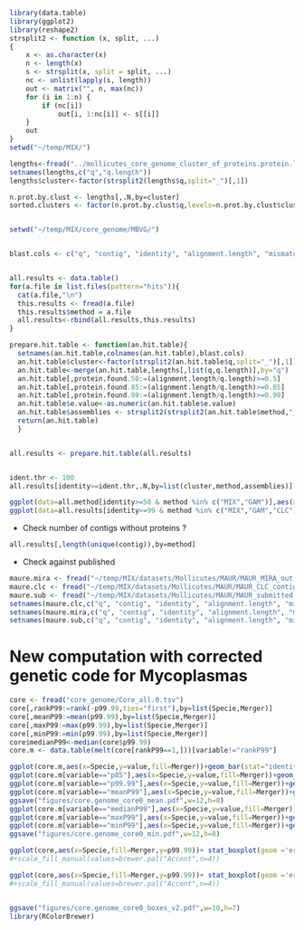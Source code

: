 ```r
library(data.table)
library(ggplot2)
library(reshape2)
strsplit2 <- function (x, split, ...) 
{
    x <- as.character(x)
    n <- length(x)
    s <- strsplit(x, split = split, ...)
    nc <- unlist(lapply(s, length))
    out <- matrix("", n, max(nc))
    for (i in 1:n) {
        if (nc[i]) 
            out[i, 1:nc[i]] <- s[[i]]
    }
    out
}
setwd("~/temp/MIX/")

```


```r

lengths<-fread("../mollicutes_core_genome_cluster_of_proteins.protein.length.tsv")
setnames(lengths,c("q","q.length"))
lengths$cluster<-factor(strsplit2(lengths$q,split="_")[,1])

n.prot.by.clust <- lengths[,.N,by=cluster]
sorted.clusters <- factor(n.prot.by.clust$q,levels=n.prot.by.clust$cluster[order(n.prot.by.clust$N)])


setwd("~/temp/MIX/core_genome/MBVG/")


blast.cols <- c("q", "contig", "identity", "alignment.length", "mismatches", "gap.openings", "q.start", "q.end", "s.start", "s.end", "e.value", "bit.score","method")


all.results <- data.table()
for(a.file in list.files(pattern="hits")){
  cat(a.file,"\n")
  this.results <- fread(a.file)
  this.results$method = a.file 
  all.results<-rbind(all.results,this.results)
}

prepare.hit.table <- function(an.hit.table){
  setnames(an.hit.table,colnames(an.hit.table),blast.cols)
  an.hit.table$cluster<-factor(strsplit2(an.hit.table$q,split="_")[,1])
  an.hit.table<-merge(an.hit.table,lengths[,list(q,q.length)],by="q")
  an.hit.table[,protein.found.50:=(alignment.length/q.length)>=0.5]
  an.hit.table[,protein.found.85:=(alignment.length/q.length)>=0.85]
  an.hit.table[,protein.found.99:=(alignment.length/q.length)>=0.99]
  an.hit.table$e.value<-as.numeric(an.hit.table$e.value)
  an.hit.table$assemblies <- strsplit2(strsplit2(an.hit.table$method,"_")[,2],".",fixed=T)[,1]
  return(an.hit.table)
  }


all.results <- prepare.hit.table(all.results)


ident.thr <- 100
all.results[identity>=ident.thr,.N,by=list(cluster,method,assemblies)][N>=1][,.N,by=list(method,assemblies)][order(N)]

ggplot(data=all.method[identity>=50 & method %in% c("MIX","GAM")],aes(x=as.numeric(cluster),y=identity,colour=method))+geom_point(alpha=0.3)+geom_smooth()+facet_wrap(~method)
ggplot(data=all.results[identity>=99 & method %in% c("MIX","GAM","CLC")],aes(x=as.numeric(cluster),y=identity,colour=method))+geom_point(alpha=0.3)+geom_smooth()
```


* Check number of contigs without proteins ?
```r
all.results[,length(unique(contig)),by=method]
```


* Check against published 
```r

maure.mira <- fread("~/temp/MIX/datasets/Mollicutes/MAUR/MAUR_MIRA_out.unpadded.hits")
maure.clc <- fread("~/temp/MIX/datasets/Mollicutes/MAUR/MAUR_CLC_contigsCLCTrimmed_0_vs_MAUR_proteome.hits")
maure.sub <- fread("~/temp/MIX/datasets/Mollicutes/MAUR/MAUR_submitted.hits")
setnames(maure.clc,c("q", "contig", "identity", "alignment.length", "mismatches", "gap.openings", "q.start", "q.end", "s.start", "s.end", "e.value", "bit.score"))
setnames(maure.mira,c("q", "contig", "identity", "alignment.length", "mismatches", "gap.openings", "q.start", "q.end", "s.start", "s.end", "e.value", "bit.score"))
setnames(maure.sub,c("q", "contig", "identity", "alignment.length", "mismatches", "gap.openings", "q.start", "q.end", "s.start", "s.end", "e.value", "bit.score"))
```



New computation with corrected genetic code for Mycoplasmas 
============================================================
```r
core <- fread("core_genome/Core_all.0.tsv")
core[,rankP99:=rank(-p99.99,ties="first"),by=list(Specie,Merger)]
core[,meanP99:=mean(p99.99),by=list(Specie,Merger)]
core[,maxP99:=max(p99.99),by=list(Specie,Merger)]
core[,minP99:=min(p99.99),by=list(Specie,Merger)]
core$medianP99<-median(core$p99.99)
core.m <- data.table(melt(core[rankP99==1,]))[variable!="rankP99"]

ggplot(core.m,aes(x=Specie,y=value,fill=Merger))+geom_bar(stat="identity",pos="dodge")+facet_wrap(~variable)
ggplot(core.m[variable=="p85"],aes(x=Specie,y=value,fill=Merger))+geom_bar(stat="identity",pos="dodge")+coord_cartesian(ylim=c(100,170))
ggplot(core.m[variable=="p99.99"],aes(x=Specie,y=value,fill=Merger))+geom_bar(stat="identity",pos="dodge")+coord_cartesian(ylim=c(100,150))
ggplot(core.m[variable=="meanP99"],aes(x=Specie,y=value,fill=Merger))+geom_bar(stat="identity",pos="dodge")+coord_cartesian(ylim=c(50,150))+ylab("Mean number of proteins recovered with 99% identity")
ggsave("figures/core.genome_core0_mean.pdf",w=12,h=8)
ggplot(core.m[variable=="medianP99"],aes(x=Specie,y=value,fill=Merger))+geom_bar(stat="identity",pos="dodge")+coord_cartesian(ylim=c(50,150))
ggplot(core.m[variable=="maxP99"],aes(x=Specie,y=value,fill=Merger))+geom_bar(stat="identity",pos="dodge")+coord_cartesian(ylim=c(50,150))
ggplot(core.m[variable=="minP99"],aes(x=Specie,y=value,fill=Merger))+geom_bar(stat="identity",pos="dodge")+coord_cartesian(ylim=c(50,150))+ylab("Min number of proteins with 99% identity")
ggsave("figures/core.genome_core0_min.pdf",w=12,h=8)

```
```r
ggplot(core,aes(x=Specie,fill=Merger,y=p99.99))+ stat_boxplot(geom ='errorbar')+geom_boxplot(alpha=0.5,outlier.size=0)+coord_cartesian(ylim=c(80,150))+ylab("Number of clusters with a conserved representative(Identity>=99.99%)")+scale_fill_manual(values=c("#7FC97F","#E69F00", "#56B4E9","#999999"))
#+scale_fill_manual(values=brewer.pal("Accent",n=4))

ggplot(core,aes(x=Specie,fill=Merger,y=p99.99))+ stat_boxplot(geom ='errorbar')+geom_boxplot(alpha=0.5,outlier.size=0)+coord_cartesian(ylim=c(80,150))+ylab("Number of clusters with a conserved representative(Identity>=99.99%)")+scale_fill_manual(values=c("#7FC97F","#E69F00", "#56B4E9","#999999"))
#+scale_fill_manual(values=brewer.pal("Accent",n=4))


ggsave("figures/core.genome_core0_boxes_v2.pdf",w=10,h=7)
library(RColorBrewer)

```